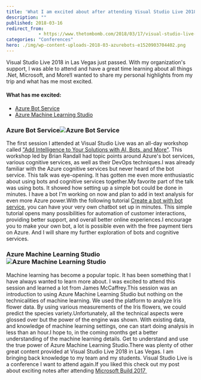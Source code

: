 ```yaml
---
title: 'What I am excited about after attending Visual Studio Live 2018'
description: ""
published: 2018-03-16
redirect_from: 
            - https://www.thetombomb.com/2018/03/17/visual-studio-live-2018-las-vegas/
categories: "Conferences"
hero: ./img/wp-content-uploads-2018-03-azurebots-e1520903704402.png
---
```

Visual Studio Live 2018 in Las Vegas just passed. With my organization's support, I was able to attend and have a great time learning about all things .Net, Microsoft, and More!I wanted to share my personal highlights from my trip and what has me most excited.

#### What has me excited:

- [Azure Bot Service](https://azure.microsoft.com/en-us/services/bot-service/)
- [Azure Machine Learning Studio](https://studio.azureml.net/)

### Azure Bot Service![Azure Bot Service](./img/wp-content-uploads-2018-03-azurebots-e1520903704402.png)

The first session I attended at Visual Studio Live was an all-day workshop called ["Add Intelligence to Your Solutions with AI, Bots, and More"](https://vslive.com/Events/Las-Vegas-2018/Sessions/Monday/M03-Workshop-Add-Intelligence-to-Your-Solutions-with-AI-Bots-and-More.aspx). This workshop led by Brian Randall had topic points around Azure's bot services, various cognitive services, as well as their DevOps techniques.I was already familiar with the Azure cognitive services but never heard of the bot service. This talk was eye-opening. It has gotten me even more enthusiastic about using bots and cognitive services together.My favorite part of the talk was using bots. It showed how setting up a simple bot could be done in minutes. I have a bot I'm working on now and plan to add in text analysis for even more Azure power.With the following tutorial [Create a bot with bot service](https://docs.microsoft.com/en-us/bot-framework/bot-service-quickstart), you can have your very own chatbot set up in minutes. This simple tutorial opens many possibilities for automation of customer interactions, providing better support, and overall better online experiences.I encourage you to make your own bot, a lot is possible even with the free payment tiers on Azure. And I will share my further exploration of bots and cognitive services.

### Azure Machine Learning Studio![Azure Machine Learning Studio](./img/wp-content-uploads-2018-03-machinelearning-e1521248286578.png)

Machine learning has become a popular topic. It has been something that I have always wanted to learn more about. I was excited to attend this session and learned a lot from James McCaffrey.This session was an introduction to using Azure Machine Learning Studio but nothing on the technicalities of machine learning. We used the platform to analyze Iris flower data. By using various measurements of the Iris flowers, we could predict the species variety.Unfortunately, all the technical aspects were glossed over but the power of the engine was shown. With existing data, and knowledge of machine learning settings, one can start doing analysis in less than an hour.I hope to, in the coming months get a better understanding of the machine learning details. Get to understand and use the true power of Azure Machine Learning Studio.There was plenty of other great content provided at Visual Studio Live 2018 in Las Vegas. I am bringing back knowledge to my team and my students. Visual Studio Live is a conference I want to attend again.If you liked this check out my post about exciting notes after attending [Microsoft Build 2017 ](https://thetombomb.com/2017/05/16/what-i-am-most-excited-about-after-attending-microsoft-build-2017/)
